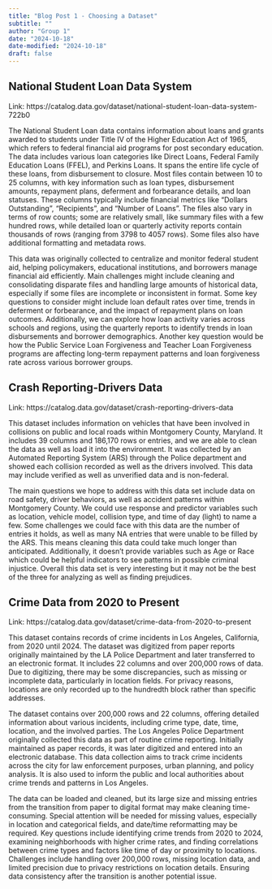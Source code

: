 ```yaml
---
title: "Blog Post 1 - Choosing a Dataset"
subtitle: ""
author: "Group 1"
date: "2024-10-18"
date-modified: "2024-10-18"
draft: false
---
```


## National Student Loan Data System

Link: https://catalog.data.gov/dataset/national-student-loan-data-system-722b0

The National Student Loan data contains information about loans and grants awarded to students under Title IV of the Higher Education Act of 1965, which refers to federal financial aid programs for post secondary education. The data includes various loan categories like Direct Loans, Federal Family Education Loans (FFEL), and Perkins Loans. It spans the entire life cycle of these loans, from disbursement to closure. Most files contain between 10 to 25 columns, with key information such as loan types, disbursement amounts, repayment plans, deferment and forbearance details, and loan statuses. These columns typically include financial metrics like “Dollars Outstanding”, “Recipients”, and “Number of Loans”. The files also vary in terms of row counts; some are relatively small, like summary files with a few hundred rows, while detailed loan or quarterly activity reports contain thousands of rows (ranging from 3798 to 4057 rows). Some files also have additional formatting and metadata rows.

This data was originally collected to centralize and monitor federal student aid, helping policymakers, educational institutions, and borrowers manage financial aid efficiently. Main challenges might include cleaning and consolidating disparate files and handling large amounts of historical data, especially if some files are incomplete or inconsistent in format. Some key questions to consider might include loan default rates over time, trends in deferment or forbearance, and the impact of repayment plans on loan outcomes. Additionally, we can explore how loan activity varies across schools and regions, using the quarterly reports to identify trends in loan disbursements and borrower demographics. Another key question would be how the Public Service Loan Forgiveness and Teacher Loan Forgiveness programs are affecting long-term repayment patterns and loan forgiveness rate across various borrower groups.


## Crash Reporting-Drivers Data

Link: https://catalog.data.gov/dataset/crash-reporting-drivers-data

This dataset includes information on vehicles that have been involved in collisions on public and local roads within Montgomery County, Maryland. It includes 39 columns and 186,170 rows or entries, and we are able to clean the data as well as load it into the environment.  It was collected by an Automated Reporting System (ARS) through the Police department and showed each collision recorded as well as the drivers involved. This data may include verified as well as unverified data and is non-federal. 

The main questions we hope to address with this data set include data on road safety, driver behaviors, as well as accident patterns within Montgomery County. We could use response and predictor variables such as location, vehicle model, collision type, and time of day (light) to name a few. Some challenges we could face with this data are the number of entries it holds, as well as many NA entries that were unable to be filled by the ARS. This means cleaning this data could take much longer than anticipated. Additionally, it doesn’t provide variables such as Age or Race which could be helpful indicators to see patterns in possible criminal injustice. Overall this data set is very interesting but it may not be the best of the three for analyzing as well as finding prejudices. 

## Crime Data from 2020 to Present

Link: https://catalog.data.gov/dataset/crime-data-from-2020-to-present

This dataset contains records of crime incidents in Los Angeles, California, from 2020 until 2024. The dataset was digitized from paper reports originally maintained by the LA Police Department and later transferred to an electronic format. It includes 22 columns and over 200,000 rows of data. Due to digitizing, there may be some discrepancies, such as missing or incomplete data, particularly in location fields. For privacy reasons, locations are only recorded up to the hundredth block rather than specific addresses.

The dataset contains over 200,000 rows and 22 columns, offering detailed information about various incidents, including crime type, date, time, location, and the involved parties. The Los Angeles Police Department originally collected this data as part of routine crime reporting. Initially maintained as paper records, it was later digitized and entered into an electronic database. This data collection aims to track crime incidents across the city for law enforcement purposes, urban planning, and policy analysis. It is also used to inform the public and local authorities about crime trends and patterns in Los Angeles.

The data can be loaded and cleaned, but its large size and missing entries from the transition from paper to digital format may make cleaning time-consuming. Special attention will be needed for missing values, especially in location and categorical fields, and date/time reformatting may be required. Key questions include identifying crime trends from 2020 to 2024, examining neighborhoods with higher crime rates, and finding correlations between crime types and factors like time of day or proximity to locations. Challenges include handling over 200,000 rows, missing location data, and limited precision due to privacy restrictions on location details. Ensuring data consistency after the transition is another potential issue.


